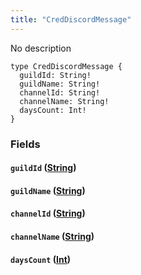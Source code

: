 ```yaml
---
title: "CredDiscordMessage"
---
```


No description

```
type CredDiscordMessage {
  guildId: String!
  guildName: String!
  channelId: String!
  channelName: String!
  daysCount: Int!
}

```

### Fields[](#fields "Direct link to heading")

#### `guildId` ([String](/developer/graphql-api/references/scalars/string))[](#guildid-string "Direct link to heading")

#### `guildName` ([String](/developer/graphql-api/references/scalars/string))[](#guildname-string "Direct link to heading")

#### `channelId` ([String](/developer/graphql-api/references/scalars/string))[](#channelid-string "Direct link to heading")

#### `channelName` ([String](/developer/graphql-api/references/scalars/string))[](#channelname-string "Direct link to heading")

#### `daysCount` ([Int](/developer/graphql-api/references/scalars/int))[](#dayscount-int "Direct link to heading")